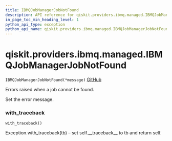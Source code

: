 ```yaml
---
title: IBMQJobManagerJobNotFound
description: API reference for qiskit.providers.ibmq.managed.IBMQJobManagerJobNotFound
in_page_toc_min_heading_level: 1
python_api_type: exception
python_api_name: qiskit.providers.ibmq.managed.IBMQJobManagerJobNotFound
---
```


# qiskit.providers.ibmq.managed.IBMQJobManagerJobNotFound

<span id="qiskit.providers.ibmq.managed.IBMQJobManagerJobNotFound" />

`IBMQJobManagerJobNotFound(*message)` [GitHub](https://github.com/qiskit/qiskit-ibmq-provider/tree/stable/0.12/qiskit/providers/ibmq/managed/exceptions.py "view source code")

Errors raised when a job cannot be found.

Set the error message.

### with\_traceback

<span id="qiskit.providers.ibmq.managed.IBMQJobManagerJobNotFound.with_traceback" />

`with_traceback()`

Exception.with\_traceback(tb) – set self.\_\_traceback\_\_ to tb and return self.


